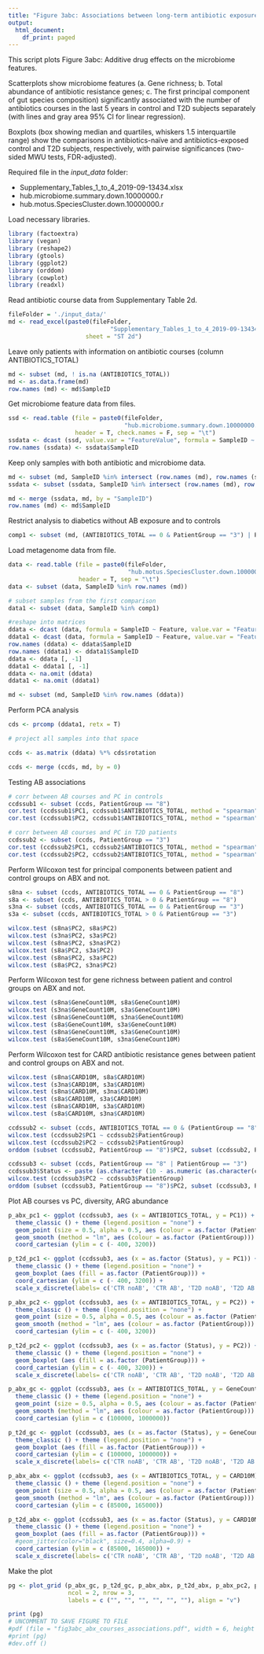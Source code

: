 ```yaml
---
title: "Figure 3abc: Associations between long-term antibiotic exposure and microbiome"
output:
  html_document:
    df_print: paged
---
```


This script plots Figure 3abc: Additive drug effects on the microbiome features.

Scatterplots show microbiome features (a. Gene richness; b. Total abundance of antibiotic resistance genes; c. The first principal component of gut species composition) significantly associated with the number of antibiotics courses in the last 5 years in control and T2D subjects separately (with lines and gray area 95% CI for linear regression). 

Boxplots (box showing median and quartiles, whiskers 1.5 interquartile range) show the comparisons in antibiotics-naïve and antibiotics-exposed control and T2D subjects, respectively, with pairwise significances (two-sided MWU tests, FDR-adjusted).

Required file in the _input_data_ folder:

- Supplementary_Tables_1_to_4_2019-09-13434.xlsx
- hub.microbiome.summary.down.10000000.r
- hub.motus.SpeciesCluster.down.10000000.r


Load necessary libraries. 
```r
library (factoextra)
library (vegan)
library (reshape2)
library (gtools)
library (ggplot2)
library (orddom)
library (cowplot)
library (readxl)
```

Read antibiotic course data from Supplementary Table 2d. 
```r
fileFolder = './input_data/'
md <- read_excel(paste0(fileFolder,
                             "Supplementary_Tables_1_to_4_2019-09-13434.xlsx"), 
                      sheet = "ST 2d")
```

Leave only patients with information on antibiotic courses (column ANTIBIOTICS_TOTAL)
```r
md <- subset (md, ! is.na (ANTIBIOTICS_TOTAL))
md <- as.data.frame(md)
row.names (md) <- md$SampleID
```

Get microbiome feature data from files.
```r
ssd <- read.table (file = paste0(fileFolder,
                                 "hub.microbiome.summary.down.10000000.r"),
                   header = T, check.names = F, sep = "\t")
ssdata <- dcast (ssd, value.var = "FeatureValue", formula = SampleID ~ Feature)
row.names (ssdata) <- ssdata$SampleID
```

Keep only samples with both antibiotic and microbiome data.
```r
md <- subset (md, SampleID %in% intersect (row.names (md), row.names (ssdata)))
ssdata <- subset (ssdata, SampleID %in% intersect (row.names (md), row.names (ssdata)))

md <- merge (ssdata, md, by = "SampleID")
row.names (md) <- md$SampleID

```

Restrict analysis to diabetics without AB exposure and to controls

```r
comp1 <- subset (md, (ANTIBIOTICS_TOTAL == 0 & PatientGroup == "3") | PatientGroup == "8")$SampleID

```

Load metagenome data from file. 

```r
data <- read.table (file = paste0(fileFolder, 
                                  "hub.motus.SpeciesCluster.down.10000000.r"),
                    header = T, sep = "\t")
data <- subset (data, SampleID %in% row.names (md))

# subset samples from the first comparison
data1 <- subset (data, SampleID %in% comp1)

#reshape into matrices
ddata <- dcast (data, formula = SampleID ~ Feature, value.var = "FeatureValue")
ddata1 <- dcast (data, formula = SampleID ~ Feature, value.var = "FeatureValue")
row.names (ddata) <- ddata$SampleID
row.names (ddata1) <- ddata1$SampleID
ddata <- ddata [, -1]
ddata1 <- ddata1 [, -1]
ddata <- na.omit (ddata)
ddata1 <- na.omit (ddata1)

md <- subset (md, SampleID %in% row.names (ddata))

```

Perform PCA analysis

```r
cds <- prcomp (ddata1, retx = T)

# project all samples into that space

ccds <- as.matrix (ddata) %*% cds$rotation

ccds <- merge (ccds, md, by = 0)
```

Testing AB associations

```r
# corr between AB courses and PC in controls
ccdssub1 <- subset (ccds, PatientGroup == "8")
cor.test (ccdssub1$PC1, ccdssub1$ANTIBIOTICS_TOTAL, method = "spearman")
cor.test (ccdssub1$PC2, ccdssub1$ANTIBIOTICS_TOTAL, method = "spearman")

# corr between AB courses and PC in T2D patients
ccdssub2 <- subset (ccds, PatientGroup == "3")
cor.test (ccdssub2$PC1, ccdssub2$ANTIBIOTICS_TOTAL, method = "spearman")
cor.test (ccdssub2$PC2, ccdssub2$ANTIBIOTICS_TOTAL, method = "spearman")
```

Perform Wilcoxon test for principal components between patient and control groups on ABX and not. 
```r
s8na <- subset (ccds, ANTIBIOTICS_TOTAL == 0 & PatientGroup == "8")
s8a <- subset (ccds, ANTIBIOTICS_TOTAL > 0 & PatientGroup == "8")
s3na <- subset (ccds, ANTIBIOTICS_TOTAL == 0 & PatientGroup == "3")
s3a <- subset (ccds, ANTIBIOTICS_TOTAL > 0 & PatientGroup == "3")

wilcox.test (s8na$PC2, s8a$PC2)
wilcox.test (s3na$PC2, s3a$PC2)
wilcox.test (s8na$PC2, s3na$PC2)
wilcox.test (s8a$PC2, s3a$PC2)
wilcox.test (s8na$PC2, s3a$PC2)
wilcox.test (s8a$PC2, s3na$PC2)
```

Perform Wilcoxon test for gene richness between patient and control groups on ABX and not. 
```r
wilcox.test (s8na$GeneCount10M, s8a$GeneCount10M)
wilcox.test (s3na$GeneCount10M, s3a$GeneCount10M)
wilcox.test (s8na$GeneCount10M, s3na$GeneCount10M)
wilcox.test (s8a$GeneCount10M, s3a$GeneCount10M)
wilcox.test (s8na$GeneCount10M, s3a$GeneCount10M)
wilcox.test (s8a$GeneCount10M, s3na$GeneCount10M)
```

Perform Wilcoxon test for CARD antibiotic resistance genes between patient and control groups on ABX and not. 
```r
wilcox.test (s8na$CARD10M, s8a$CARD10M)
wilcox.test (s3na$CARD10M, s3a$CARD10M)
wilcox.test (s8na$CARD10M, s3na$CARD10M)
wilcox.test (s8a$CARD10M, s3a$CARD10M)
wilcox.test (s8na$CARD10M, s3a$CARD10M)
wilcox.test (s8a$CARD10M, s3na$CARD10M)
```

```r
ccdssub2 <- subset (ccds, ANTIBIOTICS_TOTAL == 0 & (PatientGroup == "8" | PatientGroup == "3"))
wilcox.test (ccdssub2$PC1 ~ ccdssub2$PatientGroup)
wilcox.test (ccdssub2$PC2 ~ ccdssub2$PatientGroup)
orddom (subset (ccdssub2, PatientGroup == "8")$PC2, subset (ccdssub2, PatientGroup == "3")$PC2) [13]

ccdssub3 <- subset (ccds, PatientGroup == "8" | PatientGroup == "3")
ccdssub3$Status <- paste (as.character (10 - as.numeric (as.character(ccdssub3$PatientGroup))), as.numeric (ccdssub3$ANTIBIOTICS_TOTAL > 0))
wilcox.test (ccdssub3$PC2 ~ ccdssub3$PatientGroup)
orddom (subset (ccdssub3, PatientGroup == "8")$PC2, subset (ccdssub3, PatientGroup == "3")$PC2) [13]
```

Plot AB courses vs PC, diversity, ARG abundance
```r
p_abx_pc1 <- ggplot (ccdssub3, aes (x = ANTIBIOTICS_TOTAL, y = PC1)) + 
  theme_classic () + theme (legend.position = "none") + 
  geom_point (size = 0.5, alpha = 0.5, aes (colour = as.factor (PatientGroup))) + 
  geom_smooth (method = "lm", aes (colour = as.factor (PatientGroup))) + 
  coord_cartesian (ylim = c (- 400, 3200)) 

p_t2d_pc1 <- ggplot (ccdssub3, aes (x = as.factor (Status), y = PC1)) + 
  theme_classic () + theme (legend.position = "none") + 
  geom_boxplot (aes (fill = as.factor (PatientGroup))) + 
  coord_cartesian (ylim = c (- 400, 3200)) + 
  scale_x_discrete(labels= c('CTR noAB', 'CTR AB', 'T2D noAB', 'T2D AB'))

p_abx_pc2 <- ggplot (ccdssub3, aes (x = ANTIBIOTICS_TOTAL, y = PC2)) + 
  theme_classic () + theme (legend.position = "none") + 
  geom_point (size = 0.5, alpha = 0.5, aes (colour = as.factor (PatientGroup))) + 
  geom_smooth (method = "lm", aes (colour = as.factor (PatientGroup))) + 
  coord_cartesian (ylim = c (- 400, 3200))

p_t2d_pc2 <- ggplot (ccdssub3, aes (x = as.factor (Status), y = PC2)) + 
  theme_classic () + theme (legend.position = "none") + 
  geom_boxplot (aes (fill = as.factor (PatientGroup))) + 
  coord_cartesian (ylim = c (- 400, 3200)) + 
  scale_x_discrete(labels= c('CTR noAB', 'CTR AB', 'T2D noAB', 'T2D AB'))

p_abx_gc <- ggplot (ccdssub3, aes (x = ANTIBIOTICS_TOTAL, y = GeneCount10M)) + 
  theme_classic () + theme (legend.position = "none") + 
  geom_point (size = 0.5, alpha = 0.5, aes (colour = as.factor (PatientGroup))) + 
  geom_smooth (method = "lm", aes (colour = as.factor (PatientGroup))) + 
  coord_cartesian (ylim = c (100000, 1000000))

p_t2d_gc <- ggplot (ccdssub3, aes (x = as.factor (Status), y = GeneCount10M)) + 
  theme_classic () + theme (legend.position = "none") + 
  geom_boxplot (aes (fill = as.factor (PatientGroup))) + 
  coord_cartesian (ylim = c (100000, 1000000)) + 
  scale_x_discrete(labels= c('CTR noAB', 'CTR AB', 'T2D noAB', 'T2D AB'))

p_abx_abx <- ggplot (ccdssub3, aes (x = ANTIBIOTICS_TOTAL, y = CARD10M)) + 
  theme_classic () + theme (legend.position = "none") + 
  geom_point (size = 0.5, alpha = 0.5, aes (colour = as.factor (PatientGroup))) + 
  geom_smooth (method = "lm", aes (colour = as.factor (PatientGroup))) + 
  coord_cartesian (ylim = c (85000, 165000)) 

p_t2d_abx <- ggplot (ccdssub3, aes (x = as.factor (Status), y = CARD10M)) + 
  theme_classic () + theme (legend.position = "none") + 
  geom_boxplot (aes (fill = as.factor (PatientGroup))) + 
  #geom_jitter(color="black", size=0.4, alpha=0.9) +
  coord_cartesian (ylim = c (85000, 165000)) + 
  scale_x_discrete(labels= c('CTR noAB', 'CTR AB', 'T2D noAB', 'T2D AB'))
```

Make the plot

```r
pg <- plot_grid (p_abx_gc, p_t2d_gc, p_abx_abx, p_t2d_abx, p_abx_pc2, p_t2d_pc2,
                 ncol = 2, nrow = 3, 
                 labels = c ("", "", "", "", "", ""), align = "v")

print (pg)
# UNCOMMENT TO SAVE FIGURE TO FILE
#pdf (file = "fig3abc_abx_courses_associations.pdf", width = 6, height = 10)
#print (pg)
#dev.off ()
```








